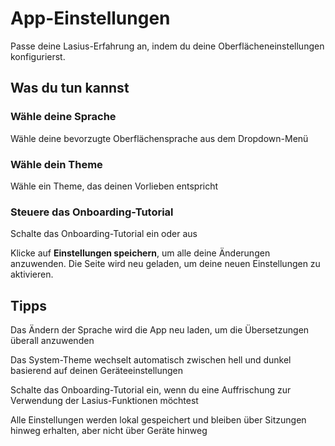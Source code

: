 # App-Einstellungen

Passe deine Lasius-Erfahrung an, indem du deine Oberflächeneinstellungen konfigurierst.

## Was du tun kannst

### Wähle deine Sprache
Wähle deine bevorzugte Oberflächensprache aus dem Dropdown-Menü

### Wähle dein Theme
Wähle ein Theme, das deinen Vorlieben entspricht

### Steuere das Onboarding-Tutorial
Schalte das Onboarding-Tutorial ein oder aus

Klicke auf **Einstellungen speichern**, um alle deine Änderungen anzuwenden. Die Seite wird neu geladen, um deine neuen Einstellungen zu aktivieren.

## Tipps

<Tip>Das Ändern der Sprache wird die App neu laden, um die Übersetzungen überall anzuwenden</Tip>

<Tip>Das System-Theme wechselt automatisch zwischen hell und dunkel basierend auf deinen Geräteeinstellungen</Tip>

<Tip>Schalte das Onboarding-Tutorial ein, wenn du eine Auffrischung zur Verwendung der Lasius-Funktionen möchtest</Tip>

<Tip>Alle Einstellungen werden lokal gespeichert und bleiben über Sitzungen hinweg erhalten, aber nicht über Geräte hinweg</Tip>
